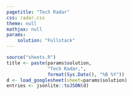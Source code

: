 ```yaml
---
pagetitle: "Tech Radar"
css: radar.css
theme: null
mathjax: null
params:
    solution: "Fullstack"
---
```


```r
source("sheets.R")
title <- paste(params$solution,
               "Tech Radar,",
               format(Sys.Date(), "%B %Y"))
d <- load_googlesheet(sheet=params$solution)
entries <- jsonlite::toJSON(d)
```

<script src="https://d3js.org/d3.v4.min.js"></script>
<script src="radar.js"></script>

<svg id="radar"></svg>
<script>
radar_visualization({
  svg_id: "radar",
  width: 1450,
  height: 1000,
  colors: {
    background: "#fff",
    grid: "#bbb",
    inactive: "#ddd"
  },
  title: "`r title`",
  quadrants: [
    { name: "Languages & Frameworks" },
    { name: "Platforms" },
    { name: "Techniques" },
    { name: "Tools" }
  ],
  rings: [
    { name: "ADOPT", color: "#93c47d" },
    { name: "TRIAL", color: "#93d2c2" },
    { name: "ASSESS", color: "#fbdb84" },
    { name: "HOLD", color: "#efafa9" }
  ],
  print_layout: true,
  // zoomed_quadrant: 0,
  //ENTRIES
entries: `r entries`
  //ENTRIES
});
</script>
